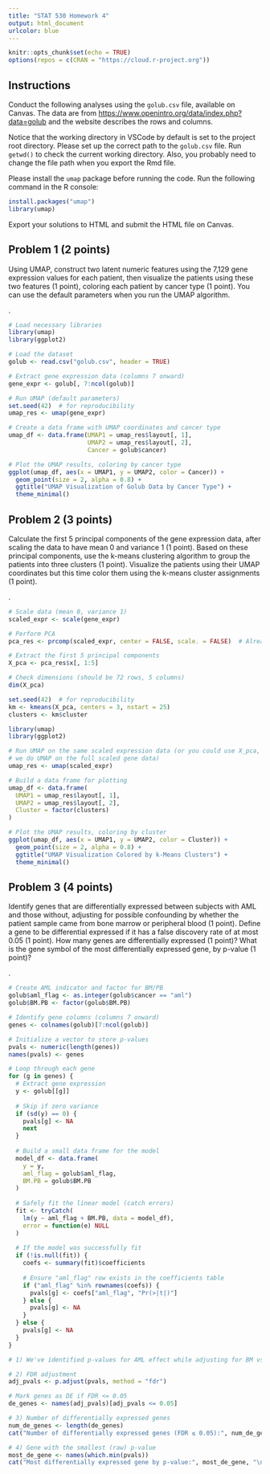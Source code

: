 ```yaml
---
title: "STAT 530 Homework 4"
output: html_document
urlcolor: blue
---
```


```r
knitr::opts_chunk$set(echo = TRUE)
options(repos = c(CRAN = "https://cloud.r-project.org"))
```

## Instructions

Conduct the following analyses using the `golub.csv` file, available on Canvas. The data are from [https://www.openintro.org/data/index.php?data=golub](https://www.openintro.org/data/index.php?data=golub) and the website describes the rows and columns.

Notice that the working directory in VSCode by default is set to the project root directory. Please set up the correct path to the `golub.csv` file. Run `getwd()` to check the current working directory. Also, you probably need to change the file path when you export the Rmd file.

Please install the `umap` package before running the code. Run the following command in the R console:

```r
install.packages("umap")
library(umap)
```

Export your solutions to HTML and submit the HTML file on Canvas.

## Problem 1 (2 points)

Using UMAP, construct two latent numeric features using the 7,129 gene expression values for each patient, then visualize the patients using these two features (1 point), coloring each patient by cancer type (1 point). You can use the default parameters when you run the UMAP algorithm.

\textbf{Solution}.

```r
# Load necessary libraries
library(umap)
library(ggplot2)

# Load the dataset
golub <- read.csv("golub.csv", header = TRUE)

# Extract gene expression data (columns 7 onward)
gene_expr <- golub[, 7:ncol(golub)]

# Run UMAP (default parameters)
set.seed(42)  # for reproducibility
umap_res <- umap(gene_expr)

# Create a data frame with UMAP coordinates and cancer type
umap_df <- data.frame(UMAP1 = umap_res$layout[, 1],
                      UMAP2 = umap_res$layout[, 2],
                      Cancer = golub$cancer)

# Plot the UMAP results, coloring by cancer type
ggplot(umap_df, aes(x = UMAP1, y = UMAP2, color = Cancer)) +
  geom_point(size = 2, alpha = 0.8) +
  ggtitle("UMAP Visualization of Golub Data by Cancer Type") +
  theme_minimal()

```

## Problem 2 (3 points)

Calculate the first 5 principal components of the gene expression data, after scaling the data to have mean 0 and variance 1 (1 point). Based on these principal components, use the k-means clustering algorithm to group the patients into three clusters (1 point). Visualize the patients using their UMAP coordinates but this time color them using the k-means cluster assignments (1 point).

\textbf{Solution}.

```r
# Scale data (mean 0, variance 1)
scaled_expr <- scale(gene_expr)

# Perform PCA
pca_res <- prcomp(scaled_expr, center = FALSE, scale. = FALSE)  # Already scaled

# Extract the first 5 principal components
X_pca <- pca_res$x[, 1:5]

# Check dimensions (should be 72 rows, 5 columns)
dim(X_pca)

set.seed(42)  # for reproducibility
km <- kmeans(X_pca, centers = 3, nstart = 25)
clusters <- km$cluster

library(umap)
library(ggplot2)

# Run UMAP on the same scaled expression data (or you could use X_pca, but typically
# we do UMAP on the full scaled gene data)
umap_res <- umap(scaled_expr)

# Build a data frame for plotting
umap_df <- data.frame(
  UMAP1 = umap_res$layout[, 1],
  UMAP2 = umap_res$layout[, 2],
  Cluster = factor(clusters)
)

# Plot the UMAP results, coloring by cluster
ggplot(umap_df, aes(x = UMAP1, y = UMAP2, color = Cluster)) +
  geom_point(size = 2, alpha = 0.8) +
  ggtitle("UMAP Visualization Colored by k-Means Clusters") +
  theme_minimal()

```

## Problem 3 (4 points)

Identify genes that are differentially expressed between subjects with AML and those without, adjusting for possible confounding by whether the patient sample came from bone marrow or peripheral blood (1 point). Define a gene to be differential expressed if it has a false discovery rate of at most 0.05 (1 point). How many genes are differentially expressed (1 point)? What is the gene symbol of the most differentially expressed gene, by p-value (1 point)?

\textbf{Solution}.

```r

# Create AML indicator and factor for BM/PB
golub$aml_flag <- as.integer(golub$cancer == "aml")
golub$BM.PB <- factor(golub$BM.PB)

# Identify gene columns (columns 7 onward)
genes <- colnames(golub)[7:ncol(golub)]

# Initialize a vector to store p-values
pvals <- numeric(length(genes))
names(pvals) <- genes

# Loop through each gene
for (g in genes) {
  # Extract gene expression
  y <- golub[[g]]
  
  # Skip if zero variance
  if (sd(y) == 0) {
    pvals[g] <- NA
    next
  }
  
  # Build a small data frame for the model
  model_df <- data.frame(
    y = y,
    aml_flag = golub$aml_flag,
    BM.PB = golub$BM.PB
  )
  
  # Safely fit the linear model (catch errors)
  fit <- tryCatch(
    lm(y ~ aml_flag + BM.PB, data = model_df),
    error = function(e) NULL
  )
  
  # If the model was successfully fit
  if (!is.null(fit)) {
    coefs <- summary(fit)$coefficients
    
    # Ensure "aml_flag" row exists in the coefficients table
    if ("aml_flag" %in% rownames(coefs)) {
      pvals[g] <- coefs["aml_flag", "Pr(>|t|)"]
    } else {
      pvals[g] <- NA
    }
  } else {
    pvals[g] <- NA
  }
}

# 1) We've identified p-values for AML effect while adjusting for BM vs. PB.

# 2) FDR adjustment
adj_pvals <- p.adjust(pvals, method = "fdr")

# Mark genes as DE if FDR <= 0.05
de_genes <- names(adj_pvals)[adj_pvals <= 0.05]

# 3) Number of differentially expressed genes
num_de_genes <- length(de_genes)
cat("Number of differentially expressed genes (FDR ≤ 0.05):", num_de_genes, "\n")

# 4) Gene with the smallest (raw) p-value
most_de_gene <- names(which.min(pvals))
cat("Most differentially expressed gene by p-value:", most_de_gene, "\n")

```

